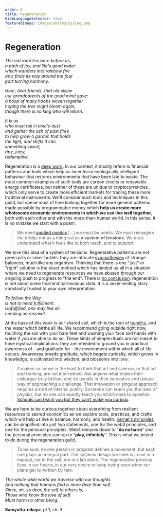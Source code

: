 ```yaml
---
order: 6
title: Regeneration
hideLanguageSelector: true
featuredImage: images/shares/giving.png
---
```


# Regeneration

<InfoBlock>

<Box>

_The red road lies bare before us,_  
_a path of joy, and life's good water_  
_which wanders into rainbow fire_  
_as it finds its way around the four_    
_part turning harmony._  
  
_Hear, dear friends, that old vision_  
_our grandparents of the good mind gave:_  
_a hoop of many hoops woven together_  
_hoping the tree might bloom again,_  
_though there is no king who will return._  
  
_It is us_  
_who must roll in time's dust_  
_and gather the ash of past fires_  
_to help grow a garden that holds_  
_the light, and shifts it into_  
_something sweet,_  
_ripe, juicy,_  
_redemptive._

</Box>

</InfoBlock>

Regeneration is a [deep word](https://www.etymonline.com/word/regeneration). In our context, it mostly refers to financial patterns and tools which help us incentivise ecologically intelligent behaviour that restores environments that have been laid to waste. The most common examples of such tools are carbon credits or renewable energy certificates, but neither of these are unique to cryptocurrencies, which only serve to create more efficient markets for trading these more traditional instruments. We'll consider such tools and techniques in this guild, but spend most of time looking together for more general patterns made possible by programmable money which **help us create more wholesome economic environments in which we can live well together**, both with each other and with the more-than-human world. In this sense, it is no mistake we start with a poem:

> We need [applied poetics](https://mspapic.medium.com/evolution-is-an-act-of-art-ec3c872b1d28) [...] we must be poetic. We must reimagine the bridge not as a thing but as **a system of tensions**. We must understand what it feels like to both reach, and to support.

We love this idea of a system of tensions. Regenerative patterns are not green pills or silver bullets: they are intricate [symmathesies](https://norabateson.wordpress.com/2015/11/03/symmathesy-a-word-in-progress) of strange balances, much like any organism. Thinking that there is one "just" or "right" solution is the exact method which has landed us all in a situation where we need to regenerate resources we have abused through our ongoing push to progress to "the end". There is [no conclusion](/learn/module-3/time/#brief): regeneration is not about some final and harmonious state, it is a never-ending story constantly trusted to your own interpretation:

<InfoBlock>

<Box>

_To follow the Way_  
_is not to need fulfillment._  
_Unfulfilled, one may live on_  
_needing no renewal._  

</Box>

</InfoBlock>

At the base of this work is our shared soil, which is the root of [humility](/learn/module-3/humility/#how-does-this-fit-into-kernel), and the water which births all life. We recommend going outside right now, touching the soil with your bare feet and washing your face and hands with water if you are able to do so. These kinds of simple rituals are not meant to have mystical implications: they are intended to ground you in practical awareness of - and gratitude for - the environment within which all of life occurs. Awareness breeds gratitude, which begets curiosity, which grows in knowledge, is cultivated into wisdom, and blossoms into love.

> It makes no sense in the least to think that art and science, or that art and farming, are not intertwined. Ask anyone what makes their colleague truly brilliant and it’s usually in their innovative and unique way of approaching a challenge. That innovation or singular approach requires a kind of internal poetry. Someone can teach you the laws of physics, but no one can exactly teach you which ones to question. [Schools can teach you but they can’t make you curious](/learn/module-6/learn/#a-surprisingly-educated-public).

We are here to be curious together about everything from resilient resources to sacred economics as we explore tools, practices, and crafts which will help us live in balance, harmony, and health. [Kernel's principles](/start/principled-people) can be simplified into just two statements, one for the web3 principles, and one for the personal principles. Web3 reduces down to "**do no harm**" and the personal principles sum up to "**play, infinitely**". This is what we intend to do during the regeneration guild.

> To be sure, no one person or program defines a movement, but each one plays an integral part. The systems design we seek is in not in a manual, nor in the soil, nor in a lab alone. The regenerative process lives in our hearts, in our very desire to keep trying even when our plans get re-written by fate.

<InfoBlock>

<Box>

_The whole wide world we traverse with our thoughts_  
_And nothing that humans find is more dear than self._  
_Since, oh, so dear, the self to others is,_  
_Those who know the love of self_  
_Must harm no other being._

**Samyutta-nikaya**, pt 1, ch. 3

</Box>

</InfoBlock>